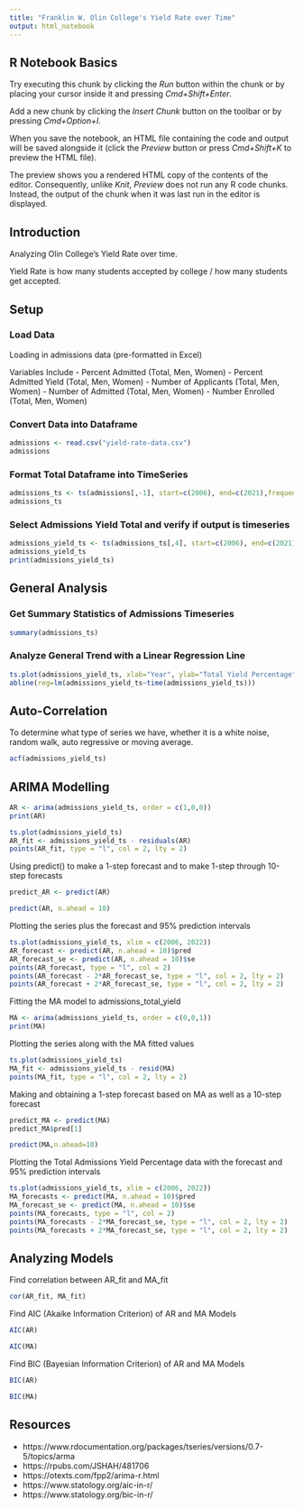 ```yaml
---
title: "Franklin W. Olin College's Yield Rate over Time"
output: html_notebook
---
```


## R Notebook Basics

Try executing this chunk by clicking the *Run* button within the chunk or by placing your cursor inside it and pressing *Cmd+Shift+Enter*. 

Add a new chunk by clicking the *Insert Chunk* button on the toolbar or by pressing *Cmd+Option+I*.

When you save the notebook, an HTML file containing the code and output will be saved alongside it (click the *Preview* button or press *Cmd+Shift+K* to preview the HTML file). 

The preview shows you a rendered HTML copy of the contents of the editor. Consequently, unlike *Knit*, *Preview* does not run any R code chunks. Instead, the output of the chunk when it was last run in the editor is displayed.

## Introduction

Analyzing Olin College's Yield Rate over time.

Yield Rate is how many students accepted by college / how many students get accepted.

## Setup

### Load Data

Loading in admissions data (pre-formatted in Excel)

Variables Include
- Percent Admitted (Total, Men, Women)
- Percent Admitted Yield (Total, Men, Women)
- Number of Applicants (Total, Men, Women)
- Number of Admitted (Total, Men, Women)
- Number Enrolled (Total, Men, Women)

### Convert Data into Dataframe

```r
admissions <- read.csv("yield-rate-data.csv")
admissions
```

### Format Total Dataframe into TimeSeries

```r
admissions_ts <- ts(admissions[,-1], start=c(2006), end=c(2021),frequency=1)
admissions_ts
```

### Select Admissions Yield Total and verify if output is timeseries

```r
admissions_yield_ts <- ts(admissions_ts[,4], start=c(2006), end=c(2021),frequency=1)
admissions_yield_ts
print(admissions_yield_ts)
```

## General Analysis

### Get Summary Statistics of Admissions Timeseries

```r
summary(admissions_ts)
```

### Analyze General Trend with a Linear Regression Line

```r

ts.plot(admissions_yield_ts, xlab="Year", ylab="Total Yield Percentage", main="Olin College Fall Enrollment, 2006-2021")
abline(reg=lm(admissions_yield_ts~time(admissions_yield_ts)))

```

## Auto-Correlation

To determine what type of series we have, whether it is a white noise, random walk, auto regressive or moving average.

```r
acf(admissions_yield_ts)
```

## ARIMA Modelling

```r
AR <- arima(admissions_yield_ts, order = c(1,0,0))
print(AR)
```

 
```r
ts.plot(admissions_yield_ts)
AR_fit <- admissions_yield_ts - residuals(AR)
points(AR_fit, type = "l", col = 2, lty = 2)
```

Using predict() to make a 1-step forecast and to make 1-step through 10-step forecasts

```r
predict_AR <- predict(AR)

predict(AR, n.ahead = 10)
```

Plotting the series plus the forecast and 95% prediction intervals

```r
ts.plot(admissions_yield_ts, xlim = c(2006, 2022))
AR_forecast <- predict(AR, n.ahead = 10)$pred
AR_forecast_se <- predict(AR, n.ahead = 10)$se
points(AR_forecast, type = "l", col = 2)
points(AR_forecast - 2*AR_forecast_se, type = "l", col = 2, lty = 2)
points(AR_forecast + 2*AR_forecast_se, type = "l", col = 2, lty = 2)
```

Fitting the MA model to admissions_total_yield

```r
MA <- arima(admissions_yield_ts, order = c(0,0,1))
print(MA)
```

Plotting the series along with the MA fitted values

```r
ts.plot(admissions_yield_ts)
MA_fit <- admissions_yield_ts - resid(MA)
points(MA_fit, type = "l", col = 2, lty = 2)
```

Making and obtaining a 1-step forecast based on MA as well as a 10-step forecast

```r
predict_MA <- predict(MA)
predict_MA$pred[1]

predict(MA,n.ahead=10)
```

Plotting the Total Admissions Yield Percentage data with the forecast and 95% prediction intervals

```r
ts.plot(admissions_yield_ts, xlim = c(2006, 2022))
MA_forecasts <- predict(MA, n.ahead = 10)$pred
MA_forecast_se <- predict(MA, n.ahead = 10)$se
points(MA_forecasts, type = "l", col = 2)
points(MA_forecasts - 2*MA_forecast_se, type = "l", col = 2, lty = 2)
points(MA_forecasts + 2*MA_forecast_se, type = "l", col = 2, lty = 2)
```

## Analyzing Models

Find correlation between AR_fit and MA_fit

```r
cor(AR_fit, MA_fit)
```

Find AIC (Akaike Information Criterion) of AR and MA Models

```r
AIC(AR)
```

```r
AIC(MA)
```

Find BIC (Bayesian Information Criterion) of AR and MA Models

```r
BIC(AR)
```

```r
BIC(MA)
```


## Resources

- https://www.rdocumentation.org/packages/tseries/versions/0.7-5/topics/arma
- https://rpubs.com/JSHAH/481706
- https://otexts.com/fpp2/arima-r.html
- https://www.statology.org/aic-in-r/
- https://www.statology.org/bic-in-r/
